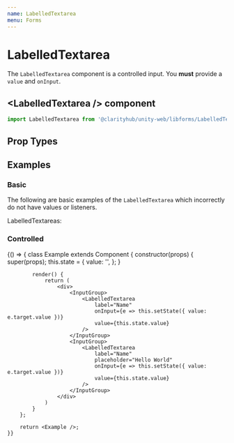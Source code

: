 ```yaml
---
name: LabelledTextarea
menu: Forms
---
```



# LabelledTextarea

The `LabelledTextarea` component is a controlled input. You <b>must</b> provide a
`value` and `onInput`.

## \<LabelledTextarea /\> component

```js
import LabelledTextarea from '@clarityhub/unity-web/libforms/LabelledTextarea';
```

## Prop Types

<PropsTable of={LabelledTextarea} />

## Examples

### Basic

The following are basic examples of the `LabelledTextarea` which incorrectly do
not have values or listeners.

<Playground>
    <p>
        LabelledTextareas:
    </p>
    <InputGroup>
        <LabelledTextarea
            label="State, Province, or Region"
            type="text"
            name="test"
        />
    </InputGroup>
    <InputGroup>
        <LabelledTextarea
            defaultValue="Arizona"
            label="State, Province, or Region"
            type="text"
            name="test"
            error
        />
    </InputGroup>
    <InputGroup>
        <LabelledTextarea label="Name" value="Hello World" disabled />
    </InputGroup>
</Playground>

### Controlled

<Playground>
    {() => {
        class Example extends Component {
            constructor(props) {
                super(props);
                this.state = {
                    value: '',
                };
            }

            render() {
                return (
                    <div>
                        <InputGroup>
                            <LabelledTextarea
                                label="Name"
                                onInput={e => this.setState({ value: e.target.value })}
                                value={this.state.value}
                            />
                        </InputGroup>
                        <InputGroup>
                            <LabelledTextarea
                                label="Name"
                                placeholder="Hello World"
                                onInput={e => this.setState({ value: e.target.value })}
                                value={this.state.value}
                            />
                        </InputGroup>
                    </div>
                )
            }
        };

        return <Example />;
    }}
</Playground>
